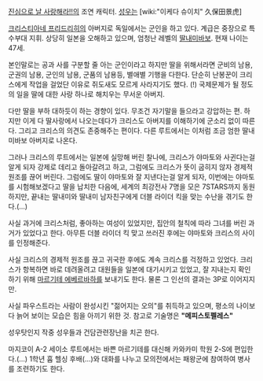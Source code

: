 [[진심으로 날 사랑해라!!]]의 조연 캐릭터.
[[성우]]는 [wiki:"이케다 슈이치" 久保田景虎]

[[크리스티아네 프리드리히]]의 아버지로 독일에서는 군인을 하고 있다. 계급은 중장으로 특수부대 지휘. 상당히 일본을 오해하고 있으며, 엄청난 레벨의 [[딸내미바보]]. 현재 나이는 47세. 

본인말로는 공과 사를 구분할 줄 아는 군인이라고 하지만 딸을 위해서라면 군비의 남용, 군권의 남용, 군인의 남용, 군품의 남용등, 별애별 기행을 다한다. 단순히 난봉꾼이 크리스에게 작업을 걸었단 이유로 쥐도새도 모르게 사라지기도 했다. (!) 국제문제가 될 정도의 일을 딸에 대한 사랑 하나로 해치우는 무서운 아버지.

다만 딸을 부하 대하듯이 하는 경향이 있다. 무조건 자기말을 들으라고 강압하는 편. 하지만 이게 다 딸사랑에서 나오는데다가 크리스도 아버지를 이해하기에 군소리 없이 따른다. 그리고 크리스의 의견도 존중해주는 편이다. 다른 루트에서는 이처럼 조금 엄한 딸내미바보 아버지로 나온다.

그러나 크리스의 루트에서는 일본에 실망해 버린 찰나에, 크리스가 야마토와 사귄다는걸 알게 되자 강제로 데리고 돌아갈려고 하고, 그럼에도 크리스가 뜻이 굽히지 않자 경제적 원조를 끊어 버린다. 그럼에도 딸이 야마토와 잘 지낸다는걸 알게 되자, 이번에는 야마토를 시험해보겠다고 딸을 납치한 다음에, 세계의 최강전사 7명을 모은 7STARS까지 동원하지만, 끝내는 딸내미와 딸내미 남자친구에게 더블 라이더 킥을 맞는 수난을 겪기도 한다.(…)

사실 과거에 크리스처럼, 좋아하는 여성이 있었지만, 집안의 철칙에 따라 그녀를 버린 과거가 있었다고 한다. 아무튼 더블 라이더 킥 맞고 쓰러진 후에는 야마토와 크리스의 사이를 인정해준다.

사실 크리스의 경제적 원조를 끊고 귀국한 후에도 계속 크리스를 걱정하고 있었다. 크리스가 항복하면 바로 데려올려고 대원들을 일본에 대기시키고 있었고, 잘 지내는지 확인하기 위해 [[마르기테 에베르바하]]를 보내기도 한다. 물론 그 인선의 결과는 3P로 이어지지만.

사실 파우스트라는 사람이 완성시킨 "젊어지는 오의"를 취득하고 있으며, 평소의 나이보다 늙어 보이는 모습은 힘을 아끼기 위한 것. 참고로 기술명은 '''"메피스토펠레스"'''

성우탓인지 작중 성우들과 건담관련장난을 치곤 한다.

마지코이 A-2 세이소 루트에서는 바쁜 마르기테를 대신해 카와카미 학원 2-S에 편입한다.(…) 1학년 흄 헬싱 후배(...)와 대화를 나누고 모의전에서는 패왕군에 참여하여 병사를 조련하기도 한다.
